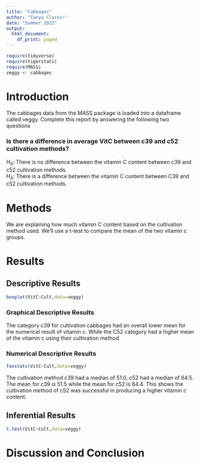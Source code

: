 ```yaml
---
title: "Cabbages"
author: "Tanya Claros!"
date: "Summer 2022"
output:
  html_document:
    df_print: paged
---
```


```r
require(tidyverse)
require(tigerstats)
require(MASS)
veggy <- cabbages
```

# Introduction

<!--In this section you explain what you are trying to show.  Where did the data come from?  What is the research or other question you are trying to answer?!-->
 The cabbages data from the MASS package is loaded into a dataframe called veggy. Complete this report by answering the following two questions  
 
### Is there a difference in average VitC between c39 and c52 cultivation methods?    
$H_0$: There is no difference between the vitamin C content between c39 and c52 cultivation methods.  
$H_A$: There is a difference between the vitamin C content between C39 and c52 cultivation methods.  
  
# Methods  

<!--Decide on your methods:  use "variable analysis" or other appropriate descriptors.  Make sure to choose at least one graphical method and at least one numerical method.!-->
We are explaining how much vitamin C content based on the cultivation method used. We'll use a t-test to compare the mean of the two vitamin c groups.      
  
# Results

<!--Divide this section into two sub-sections:  One for your descriptive  results and one for your inferential results.!-->

## Descriptive Results    
```r
boxplot(VitC~Cult,data=veggy)
```

### Graphical Descriptive Results  

<!--Graphical results here.  Make sure to show your code.  Provide appropriate labels for axes, giving units if possible, and provide a good title for the graph, too.  Use the graphical results to describe the patterns if any that exist in the data as focused toward the research question!-->
The category c39 for cultivation cabbages had an overall lower mean for the numerical result of vitamin c. While the C52 category had a higher mean of the vitamin c using their cultivation method.  
  
### Numerical Descriptive Results  
```r
favstats(VitC~Cult,data=veggy)
```
<!--Numerical results go here. Use the numerical results to describe the patterns if any that exist in the data as focused toward the research question!-->

The cultivation method c39 had a median of 51.0, c52 had a median of 64.5. The mean for c39 is 51.5 while the mean for c52 is 64.4. This shows the cultivation method of c52 was successful in producing a higher vitamin c content.   

## Inferential Results  

```r
t.test(VitC~Cult,data=veggy)
```
<!--State hypothesis clearly.  Make sure your discussion of the inferential test covers all the aspects that the test output produces, such as test statistic, p-value etc.  Make a decision about the null hypothesis, explain the assumptions on which the selected test/procedure was based, and why the chosen procedure satisfys the assumptions and is appropriate to answer the research question!-->


# Discussion and Conclusion

<!--Discussion and conclusion here.  If you found a relationship be sure to consider whether the relationship occurs because one of the variavbles causes the other, or whether they perhasps are related for some other reason.  Watch the chapter 6 videos from the GeorgeTown videos collection.!-->
